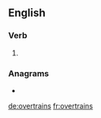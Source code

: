 ==English==

===Verb===
{{head|en|verb form}}

# {{en-third-person singular of|overtrain}}

===Anagrams===
* {{l|en|overstrain}}

[[de:overtrains]]
[[fr:overtrains]]